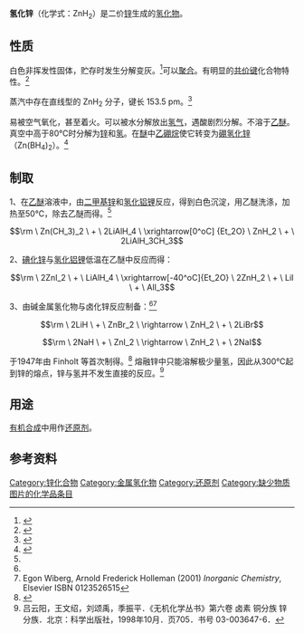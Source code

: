 {{Chembox
| NameEn = Zinc hydride
| ImageFile = Zinc hydride.png
| ImageSize = 
| IUPACName = 
| OtherNames = 
| Section1 = {{Chembox Identifiers
| CASNo = 14018-82-7
| CASNo_Ref = {{cascite|correct|??}}
|  PubChem  =  12131914
|  SMILES  = [ZnH2] |  ChemSpiderID  =  10806557
|  ChemSpiderID_Ref  = {{chemspidercite|changed|chemspider}}|  StdInChI  =  1S/Zn.2H
|  StdInChI_Ref  = {{stdinchicite|changed|chemspider}}|  StdInChIKey  =  ZULTYUIALNTCSA-UHFFFAOYSA-N
|  StdInChIKey_Ref  = {{stdinchicite|changed|chemspider}}
}}
| Section2 = {{Chembox Properties
| Formula = ZnH<sub>2</sub>
| MolarMass =  67.406
| Appearance = 白色晶体
| Density = 
| MeltingPt = 
| BoilingPt = 
| Solubility = }}
| Section3 = {{Chembox Hazards
| MainHazards = 
| FlashPt = 
| Autoignition = }}
}}

'''氢化锌'''（化学式：ZnH<sub>2</sub>）是二价[[锌|锌]]生成的[[氢化物|氢化物]]。

==性质==
白色非挥发性固体，贮存时发生分解变灰。<ref name = "Herrmann">{{cite book en| first = Wolfgang A. | last = Herrmann | year = 1997 | title = Synthetic Methods of Organometallic and Inorganic Chemistry | publisher = Georg Thieme Verlag | isbn = 3131030615}}</ref>可以[[聚合|聚合]]。有明显的[[共价键|共价键]]化合物特性。<ref>{{cite book en| first = Rosemary Ann | last = Mackay | coauthor =  Henderson, W.; | year = 2002 |  title =  Introduction to Modern Inorganic Chemistry | edition = 6th | publisher = CRC Press | isbn = 0748764208  }}</ref>

蒸汽中存在直线型的 ZnH<sub>2</sub> 分子，键长 153.5 pm。<ref>{{cite journal en| title = Vibration−Rotation Emission Spectra of Gaseous ZnH<sub>2</sub> and ZnD<sub>2</sub> | first = Alireza | last = Shayesteh | coauthors =  Appadoo, Dominique R. T.; Gordon, Iouli E.; Bernath, Peter F.; [[Journal_of_the_American_Chemical_Society|Journal of the American Chemical Society]] | year = 2004 | volume = 126 | issue = 44 | pages = 14356–14357 | doi = 10.1021/ja046050b}}</ref>

易被空气氧化，甚至着火。可以被水分解放出[[氢气|氢气]]，遇酸剧烈分解。不溶于[[乙醚|乙醚]]。真空中高于80℃时分解为[[锌|锌]]和[[氢|氢]]。在[[醚|醚]]中[[乙硼烷|乙硼烷]]使它转变为[[硼氢化锌|硼氢化锌]]（Zn(BH<sub>4</sub>)<sub>2</sub>）。<ref name="chemyq">{{cite web|url=http://www.chemyq.com/xz/xz13/127431vckqc.htm|title=氢化锌|publisher=化工引擎|accessdate=2009-08-24|archive-date=2016-03-04|archive-url=https://web.archive.org/web/20160304140459/http://www.chemyq.com/xz/xz13/127431vckqc.htm|dead-url=no}}</ref>

==制取==
1、在[[乙醚|乙醚]]溶液中，由[[二甲基锌|二甲基锌]]和[[氢化铝锂|氢化铝锂]]反应，得到白色沉淀，用乙醚洗涤，加热至50℃，除去乙醚而得。<ref name="chemyq" />
:<math>\rm \ Zn(CH_3)_2 \ + \ 2LiAlH_4 \ \xrightarrow[0^oC] {Et_2O} \ ZnH_2 \ + \ 2LiAlH_3CH_3</math>

2、[[碘化锌|碘化锌]]与[[氢化铝锂|氢化铝锂]]低温在乙醚中反应而得：
:<math>\rm \ 2ZnI_2 \ + \ LiAlH_4 \ \xrightarrow[-40^oC]{Et_2O} \ 2ZnH_2 \ + \ LiI \ + \ AlI_3</math>

3、由碱金属氢化物与卤化锌反应制备：<ref name = "Herrmann"/><ref name = "Wiberg&Holleman">Egon Wiberg, Arnold Frederick Holleman (2001) ''Inorganic Chemistry'', Elsevier ISBN 0123526515</ref>
:<math>\rm \ 2LiH \ + \ ZnBr_2 \ \rightarrow \ ZnH_2 \ + \ 2LiBr</math>
:<math>\rm \ 2NaH \ + \ ZnI_2 \ \rightarrow \ ZnH_2 \ + \ 2NaI</math>

于1947年由 Finholt 等首次制得。<ref>{{cite journal en| author = A. E. Finholt, A. C. Bond, Jr., H. I. Schlesinger | journal = [[Journal_of_the_American_Chemical_Society|Journal of the American Chemical Society]] | year = 1947 | volume = 69 | pages = 1199–1203 | doi = 10.1021/ja01197a061 | title = Lithium Aluminum Hydride, Aluminum Hydride and Lithium Gallium Hydride, and Some of their Applications in Organic and Inorganic Chemistry}}</ref> 熔融锌中只能溶解极少量氢，因此从300℃起到锌的熔点，锌与氢并不发生直接的反应。<ref>吕云阳，王文绍，刘颂禹，季振平．《无机化学丛书》第六卷 卤素 铜分族 锌分族．北京：科学出版社，1998年10月．页705．书号 03-003647-6．</ref>

==用途==
[[有机合成|有机合成]]中用作[[还原剂|还原剂]]。

==参考资料==
{{reflist}}

{{Zinc compounds}}

[[Category:锌化合物|Category:锌化合物]]
[[Category:金属氢化物|Category:金属氢化物]]
[[Category:还原剂|Category:还原剂]]
[[Category:缺少物质图片的化学品条目|Category:缺少物质图片的化学品条目]]